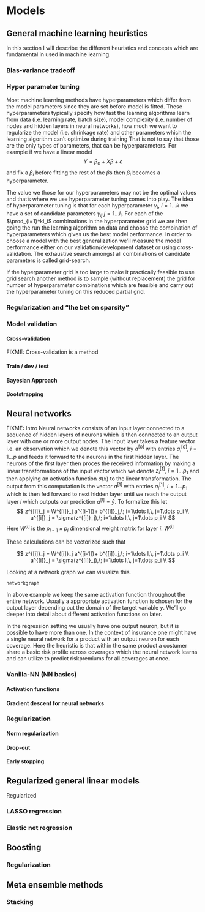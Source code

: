 # Models

## General machine learning heuristics
In this section I will describe the different heuristics and concepts which are fundamental in used in machine learning.

### Bias-variance tradeoff


### Hyper parameter tuning
Most machine learning methods have hyperparameters which differ from the model parameters since they are set before model is fitted. These hyperparameters typically specify how fast the learning algorithms learn from data (i.e. learning rate, batch size), model complexity (i.e. number of nodes and hidden layers in neural networks), how much we want to regularize the model (i.e. shrinkage rate) and other parameters which the learning algorithm can't optimize during training That is not to say that those are the only types of parameters, that can be hyperparameters. For example if we have a linear model 
$$
Y = \beta_0 + X\beta +\epsilon
$$
and fix a $\beta_i$ before fitting the rest of the $\beta$s then $\beta_i$ becomes a hyperparameter.

The value we those for our hyperparameters may not be the optimal values and that's where we use hyperparameter tuning comes into play. The idea of hyperparameter tuning is that for each hyperparameter $\gamma_i$, $i=1...k$ we have a set of candidate parameters $\gamma_{ij}$ $j=1...l_i$. For each of the $\prod_{i=1}^kl_i$ combinations in the hyperparameter grid we are then going the run the learning algorithm on data and choose the combination of hyperparameters which gives us the best model performance. In order to choose a model with the best generalization we'll measure the model performance either on our validation/development dataset or using cross-validation. The exhaustive search amongst all combinations of candidate parameters is called grid-search. 

If the hyperparameter grid is too large to make it practically feasible to use grid search another method is to sample (without replacement) the grid for number of hyperparameter combinations which are feasible and carry out the hyperparameter tuning on this reduced partial grid.

### Regularization and "the bet on sparsity"

### Model validation

#### Cross-validation
FIXME:
Cross-validation is a method 

#### Train / dev / test

#### Bayesian Approach
  
#### Bootstrapping

## Neural networks
FIXME: Intro
Neural networks consists of an input layer connected to a sequence of hidden layers of neurons which is then connected to an output layer with one or more output nodes. The input layer takes a feature vector i.e. an observation which we denote this vector by $a^{[0]}$ with entries $a^{[0]}_i,\; i = 1\dots p$ and feeds it forward to the neurons in the first hidden layer. The neurons of the first layer then proces the received information by making a linear transformations of the input vector which we denote $z^{[1]}_i,\; i = 1 \dots p_1$ and then applying an activation function $\sigma(x)$ to the linear transformation. The output from this computation is the vector $a^{[1]}$ with entries $a^{[1]}_i, \; i = 1 \dots p_1$ which is then fed forward to next hidden layer until we reach the output layer $l$ which outputs our prediction $a^{[l]}=\hat{y}$. 
To formalize this let
$$
z^{[i]}_j = W^{[i]}_j a^{[i-1]}+ b^{[i]}_j,\; i=1\dots l,\, j=1\dots p_i \\
a^{[i]}_j = \sigma(z^{[i]}_j),\; i=1\dots l,\, j=1\dots p_i \\
$$
Here $W^{[i]}$ is the $p_{i-1}\times p_i$ dimensional weight matrix for layer $i$. $W^{[i]}$

These calculations can be vectorized such that

$$
z^{[i]}_j = W^{[i]}_j a^{[i-1]}+ b^{[i]}_j,\; i=1\dots l,\, j=1\dots p_i \\
a^{[i]}_j = \sigma(z^{[i]}_j),\; i=1\dots l,\, j=1\dots p_i \\
$$


Looking at a network graph we can visualize this.

```r
networkgraph
```


In above example we keep the same activation function throughout the entire network. Usually a appropriate activation function is chosen for the output layer depending out the domain of the target variable $y$. We'll go deeper into detail about different activation functions on later.

In the regression setting we usually have one output neuron, but it is possible to have more than one. In the context of insurance one might have a single neural network for a product with an output neuron for each coverage. Here the heuristic is that within the same product a costumer share a basic risk profile across coverages which the neural network learns and can utilize to predict riskpremiums for all coverages at once.

### Vanilla-NN (NN basics)

#### Activation functions

#### Gradient descent for neural networks

### Regularization

#### Norm regularization

#### Drop-out

#### Early stopping

## Regularized general linear models
Regularized

### LASSO regression

### Elastic net regression

## Boosting

### Regularization

## Meta ensemble methods

### Stacking
